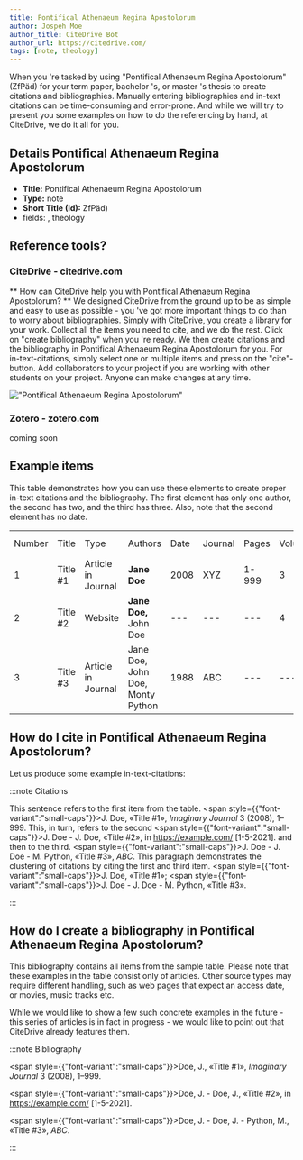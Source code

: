 ```yaml
---
title: Pontifical Athenaeum Regina Apostolorum
author: Jospeh Moe
author_title: CiteDrive Bot
author_url: https://citedrive.com/
tags: [note, theology]
---
```


When you 're tasked by using "Pontifical Athenaeum Regina Apostolorum" (ZfPäd) for your term paper, bachelor 's, or master 's thesis to create citations and bibliographies.
Manually entering bibliographies and in-text citations can be time-consuming and error-prone. And while we will try to present you some examples on how to do the referencing by hand, at CiteDrive, we do it all for you.

## Details  Pontifical Athenaeum Regina Apostolorum
* **Title:** Pontifical Athenaeum Regina Apostolorum
* **Type:** note
* **Short Title (Id):** ZfPäd)
* fields: , theology

## Reference tools?
### CiteDrive - citedrive.com
** How can CiteDrive help you with Pontifical Athenaeum Regina Apostolorum? **
We designed CiteDrive from the ground up to be as simple and easy to use as possible - you 've got more important things to do than to worry about bibliographies. Simply with CiteDrive, you create a library for your work. Collect all the items you need to cite, and we do the rest. Click on "create bibliography" when you 're ready. We then create citations and the bibliography in Pontifical Athenaeum Regina Apostolorum for you. For in-text-citations, simply select one or multiple items and press on the "cite"-button. Add collaborators to your project if you are working with other students on your project. Anyone can make changes at any time.


!["Pontifical Athenaeum Regina Apostolorum"](images/pontifical-athenaeum-regina-apostolorum.svg "Choose Pontifical Athenaeum Regina Apostolorum in the CiteDrive App")

### Zotero - zotero.com

coming soon

## Example items

This table demonstrates how you can use these elements to create proper in-text citations and the bibliography. The first element has only one author, the second has two, and the third has three. Also, note that the second element has no date.


<table>
  <tr>
   <td>Number
   </td>
   <td>Title
   </td>
   <td>Type
   </td>
   <td>Authors
   </td>
   <td>Date
   </td>
   <td>Journal
   </td>
   <td>Pages
   </td>
   <td>Volume
   </td>
   <td>Issue
   </td>
   <td>Access Date
   </td>
  </tr>
  <tr>
   <td>1
   </td>
   <td>Title #1
   </td>
   <td>Article in Journal
   </td>
   <td><strong>Jane Doe</strong>
   </td>
   <td>2008
   </td>
   <td>XYZ
   </td>
   <td>1-999
   </td>
   <td>3
   </td>
   <td>2
   </td>
   <td>--
   </td>
  </tr>
  <tr>
   <td>
2
   </td>
   <td>Title #2
   </td>
   <td>Website
   </td>
   <td><strong>Jane Doe, </strong>John Doe
   </td>
   <td>---
   </td>
   <td>---
   </td>
   <td>---
   </td>
   <td>4
   </td>
   <td>---
   </td>
   <td>2020-05-01
   </td>
  </tr>
  <tr>
   <td>3
   </td>
   <td>Title #3
   </td>
   <td>Article in Journal
   </td>
   <td>Jane Doe, John Doe, Monty Python
   </td>
   <td>1988
   </td>
   <td>ABC
   </td>
   <td>---
   </td>
   <td>---
   </td>
   <td>16
   </td>
   <td>---
   </td>
  </tr>
</table>



## How do I cite in  Pontifical Athenaeum Regina Apostolorum?

Let us produce some example in-text-citations:

:::note Citations


This sentence refers to the first item from the table. <span style={{"font-variant":"small-caps"}}>J. Doe</span>, «Title #1», <i>Imaginary Journal</i> 3 (2008), 1–999. This, in turn, refers to the second <span style={{"font-variant":"small-caps"}}>J. Doe - J. Doe</span>, «Title #2», in https://example.com/ [1-5-2021].
and then to the third.  <span style={{"font-variant":"small-caps"}}>J. Doe - J. Doe - M. Python</span>, «Title #3», <i>ABC</i>.
This paragraph demonstrates the clustering of citations by citing the first and third item. <span style={{"font-variant":"small-caps"}}>J. Doe</span>, «Title #1»; <span style={{"font-variant":"small-caps"}}>J. Doe - J. Doe - M. Python</span>, «Title #3».

:::

## How do I create a bibliography in Pontifical Athenaeum Regina Apostolorum?

This bibliography contains all items from the sample table. Please note that these examples in the table consist only of articles. Other source types may require different handling, such as web pages that expect an access date, or movies, music tracks etc.

While we would like to show a few such concrete examples in the future - this series of articles is in fact in progress - we would like to point out that CiteDrive already features them.

:::note Bibliography

<span style={{"font-variant":"small-caps"}}>Doe, J.</span>, «Title #1», <i>Imaginary Journal</i> 3 (2008), 1–999.

<span style={{"font-variant":"small-caps"}}>Doe, J. - Doe, J.</span>, «Title #2», in https://example.com/ [1-5-2021].

<span style={{"font-variant":"small-caps"}}>Doe, J. - Doe, J. - Python, M.</span>, «Title #3», <i>ABC</i>.



:::


        